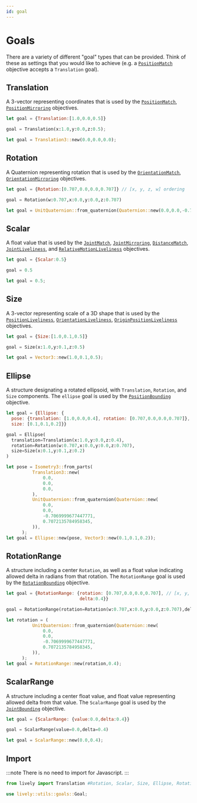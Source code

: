 ```yaml
---
id: goal
---
```


# Goals
There are a variety of different "goal" types that can be provided. Think of these as settings that you would like to achieve (e.g. a [`PositionMatch`](../Objectives/matching) objective accepts a `Translation` goal). 

## Translation
A 3-vector representing coordinates that is used by the [`PositionMatch`](../Objectives/matching), [`PositionMirroring`](../Objectives/mirroring) objectives.
<Tabs>
  <TabItem value="js" label="Javascript">

  ```js
  let goal = {Translation:[1.0,0.0,0.5]}
  ```

  </TabItem>
  <TabItem value="py" label="Python">

  ```py
  goal = Translation(x:1.0,y:0.0,z:0.5);
  ```
  </TabItem>
  <TabItem value= "rust" label="Rust"> 

  ```rust
  let goal = Translation3::new(0.0,0.0,0.0);
  ``` 
  </TabItem>
</Tabs> 


## Rotation

A Quaternion representing rotation that is used by the [`OrientationMatch`](../Objectives/matching), [`OrientationMirroring`](../Objectives/mirroring) objectives.
<Tabs>
  <TabItem value="js" label="Javascript">

  ```js
  let goal = {Rotation:[0.707,0.0,0.0,0.707]} // [x, y, z, w] ordering
  ```

  </TabItem>
  <TabItem value="py" label="Python">

  ```py
  goal = Rotation(w:0.707,x:0.0,y:0.0,z:0.707)
  ```
  </TabItem>
  <TabItem value= "rust" label="Rust"> 

  ```rust
  let goal = UnitQuaternion::from_quaternion(Quaternion::new(0.0,0.0,-0.7069999677447771,0.7072135784958345));
  ``` 
  </TabItem>
</Tabs> 



## Scalar

A float value that is used by the [`JointMatch`](../Objectives/matching), [`JointMirroring`](../Objectives/mirroring), [`DistanceMatch`](../Objectives/matching), [`JointLiveliness`](../Objectives/liveliness), and [`RelativeMotionLiveliness`](../Objectives/liveliness) objectives.

<Tabs>
  <TabItem value="js" label="Javascript">

  ```js
  let goal = {Scalar:0.5}
  ```

  </TabItem>
  <TabItem value="py" label="Python">

  ```py
  goal = 0.5
  ```
  </TabItem>
  <TabItem value= "rust" label="Rust"> 

  ```rust
  let goal = 0.5;
  ``` 
  </TabItem>
</Tabs> 



## Size

A 3-vector representing scale of a 3D shape that is used by the [`PositionLiveliness`](../Objectives/liveliness), [`OrientationLiveliness`](../Objectives/liveliness), [`OriginPositionLiveliness`](../Objectives/liveliness) objectives.

<Tabs>
  <TabItem value="js" label="Javascript">

  ```js
  let goal = {Size:[1.0,0.1,0.5]}
  ```

  </TabItem>
  <TabItem value="py" label="Python">

  ```py
  goal = Size(x:1.0,y:0.1,z:0.5)
  ```
  </TabItem>
  <TabItem value= "rust" label="Rust"> 

  ```rust
  let goal = Vector3::new(1.0,0.1,0.5);
  ``` 
  </TabItem>
</Tabs> 


## Ellipse

A structure designating a rotated ellipsoid, with `Translation`, `Rotation`, and `Size` components. The `ellipse` goal is used by the [`PositionBounding`](../Objectives/bounding) objective.

<Tabs>
  <TabItem value="js" label="Javascript">

  ```js
  let goal = {Ellipse: {
    pose: {translation: [1.0,0.0,0.4], rotation: [0.707,0.0,0.0,0.707]}, // [x, y, z, w] ordering for quaternion
    size: [0.1,0.1,0.2]}}
  ```

  </TabItem>
  <TabItem value="py" label="Python">

  ```py
  goal = Ellipse(
    translation=Translation(x:1.0,y:0.0,z:0.4),
    rotation=Rotation(w:0.707,x:0.0,y:0.0,z:0.707),
    size=Size(x:0.1,y:0.1,z:0.2)
  )
  ```
  </TabItem>
  <TabItem value= "rust" label="Rust"> 

  ```rust
  let pose = Isometry3::from_parts(
            Translation3::new(
                0.0,
                0.0,
                0.0,
            ),
            UnitQuaternion::from_quaternion(Quaternion::new(
                0.0,
                0.0,
                -0.7069999677447771,
                0.7072135784958345,
            )),
        );
  let goal = Ellipse::new(pose, Vector3::new(0.1,0.1,0.2));
  ``` 
  </TabItem>
</Tabs> 



## RotationRange

A structure including a center `Rotation`, as well as a float value indicating allowed delta in radians from that rotation. The `RotationRange` goal is used by the [`RotationBounding`](../Objectives/bounding) objective.

<Tabs>
  <TabItem value="js" label="Javascript">

  ```js
  let goal = {RotationRange: {rotation: [0.707,0.0,0.0,0.707], // [x, y, z, w] ordering for quaternion
                              delta:0.4}}
  ```

  </TabItem>
  <TabItem value="py" label="Python">

  ```py
  goal = RotationRange(rotation=Rotation(w:0.707,x:0.0,y:0.0,z:0.707),delta=0.4)
  ```
  </TabItem>
  <TabItem value= "rust" label="Rust"> 

  ```rust
  let rotation = (
            UnitQuaternion::from_quaternion(Quaternion::new(
                0.0,
                0.0,
                -0.7069999677447771,
                0.7072135784958345,
            )),
        );
  let goal = RotationRange::new(rotation,0.4);
  ``` 
  </TabItem>
</Tabs> 



## ScalarRange

A structure including a center float value, and float value representing allowed delta from that value. The `ScalarRange` goal is used by the [`JointBounding`](../Objectives/bounding) objective.

<Tabs>
  <TabItem value="js" label="Javascript">

  ```js
  let goal = {ScalarRange: {value:0.0,delta:0.4}}
  ```

  </TabItem>
  <TabItem value="py" label="Python">

  ```py
  goal = ScalarRange(value=0.0,delta=0.4)
  ```
  </TabItem>
  <TabItem value= "rust" label="Rust"> 

  ```rust
  let goal = ScalarRange::new(0.0,0.4);
  ``` 
  </TabItem>
</Tabs> 

## Import

:::note
There is no need to import for Javascript.
:::

<Tabs>
  <TabItem value="py" label="Python">

  ```py
  from lively import Translation #Rotation, Scalar, Size, Ellipse, RotationRange, ScalarRange
  ```
   </TabItem>
   <TabItem value= "rust" label="Rust"> 

   ```rust
   use lively::utils::goals::Goal;
   ``` 
   </TabItem>
</Tabs> 